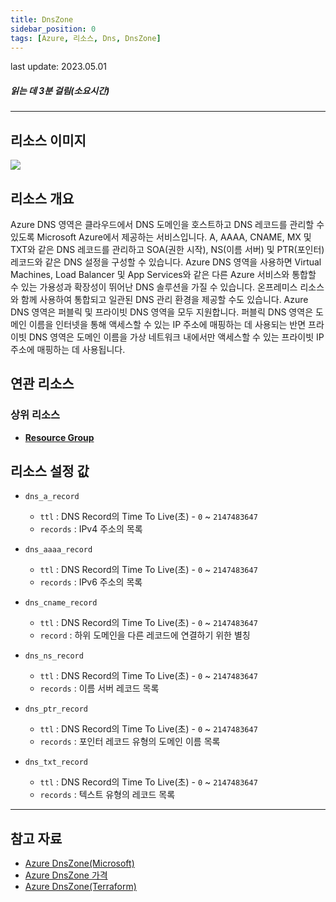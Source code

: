 ```yaml
---
title: DnsZone
sidebar_position: 0
tags: [Azure, 리소스, Dns, DnsZone]
---
```



<span className="theme-doc-version-badge badge badge--secondary">
    last update: 2023.05.01
</span>

##### 읽는 데 3분 걸림(소요시간)

*****

## 리소스 이미지
<img src={icon} />

## 리소스 개요
Azure DNS 영역은 클라우드에서 DNS 도메인을 호스트하고 DNS 레코드를 관리할 수 있도록 Microsoft Azure에서 제공하는 서비스입니다. 
A, AAAA, CNAME, MX 및 TXT와 같은 DNS 레코드를 관리하고 SOA(권한 시작), NS(이름 서버) 및 PTR(포인터) 레코드와 같은 DNS 설정을 구성할 수 있습니다.
Azure DNS 영역을 사용하면 Virtual Machines, Load Balancer 및 App Services와 같은 다른 Azure 서비스와 통합할 수 있는 가용성과 확장성이 뛰어난 DNS 솔루션을 가질 수 있습니다. 
온프레미스 리소스와 함께 사용하여 통합되고 일관된 DNS 관리 환경을 제공할 수도 있습니다.
Azure DNS 영역은 퍼블릭 및 프라이빗 DNS 영역을 모두 지원합니다. 
퍼블릭 DNS 영역은 도메인 이름을 인터넷을 통해 액세스할 수 있는 IP 주소에 매핑하는 데 사용되는 반면 프라이빗 DNS 영역은 도메인 이름을 가상 네트워크 내에서만 액세스할 수 있는 프라이빗 IP 주소에 매핑하는 데 사용됩니다.


## 연관 리소스
### 상위 리소스
- [**Resource Group**](https://docs.cstudio.app/docs/resource/azure/Base/ResourceGroup)



## 리소스 설정 값
- ```dns_a_record```
  + ```ttl``` : DNS Record의 Time To Live(초) - ```0``` ~ ```2147483647```
  + ```records``` : IPv4 주소의 목록

- ```dns_aaaa_record```
  + ```ttl``` : DNS Record의 Time To Live(초) - ```0``` ~ ```2147483647```
  + ```records``` : IPv6 주소의 목록

- ```dns_cname_record```
  + ```ttl``` : DNS Record의 Time To Live(초) - ```0``` ~ ```2147483647```
  + ```record``` : 하위 도메인을 다른 레코드에 연결하기 위한 별칭

- ```dns_ns_record```
  + ```ttl``` : DNS Record의 Time To Live(초) - ```0``` ~ ```2147483647```
  + ```records``` : 이름 서버 레코드 목록

- ```dns_ptr_record```
  + ```ttl``` : DNS Record의 Time To Live(초) - ```0``` ~ ```2147483647```
  + ```records``` : 포인터 레코드 유형의 도메인 이름 목록

- ```dns_txt_record```
  + ```ttl``` : DNS Record의 Time To Live(초) - ```0``` ~ ```2147483647```
  + ```records``` : 텍스트 유형의 레코드 목록


*****
## 참고 자료
- [Azure DnsZone(Microsoft)](https://learn.microsoft.com/ko-kr/azure/dns/dns-overview)
- [Azure DnsZone 가격](https://azure.microsoft.com/en-us/pricing/details/dns/) 
- [Azure DnsZone(Terraform)](https://registry.terraform.io/providers/hashicorp/azurerm/latest/docs/resources/dns_zone)
